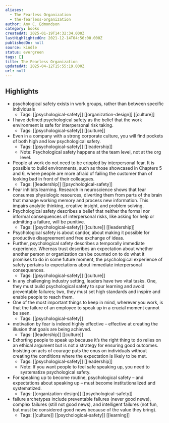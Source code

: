 ```yaml
---
aliases:
  - The Fearless Organization
  - the-fearless-organization
author: Amy C. Edmondson
category: books
createdAt: 2025-01-19T14:32:34.000Z
lastHighlightedOn: 2021-12-14T04:56:00.000Z
publishedOn: null
source: kindle
status: evergreen
tags: []
title: The Fearless Organization
updatedAt: 2025-04-12T15:55:19.000Z
url: null
---
```

## Highlights

- psychological safety exists in work groups, rather than between specific individuals
  - Tags: [[psychological-safety]] [[organization-design]] [[culture]]
- I have defined psychological safety as the belief that the work environment is safe for interpersonal risk taking.
  - Tags: [[psychological-safety]] [[culture]]
- Even in a company with a strong corporate culture, you will find pockets of both high and low psychological safety.
  - Tags: [[psychological-safety]] [[leadership]]
  - Note: Psychological safety happens at the team level, not at the org level.
- People at work do not need to be crippled by interpersonal fear. It is possible to build environments, such as those showcased in Chapters 5 and 6, where people are more afraid of failing the customer than of looking bad in front of their colleagues.
  - Tags: [[leadership]] [[psychological-safety]]
- Fear inhibits learning. Research in neuroscience shows that fear consumes physiologic resources, diverting them from parts of the brain that manage working memory and process new information. This impairs analytic thinking, creative insight, and problem solving.
- Psychological safety describes a belief that neither the formal nor informal consequences of interpersonal risks, like asking for help or admitting a failure, will be punitive.
  - Tags: [[psychological-safety]] [[culture]] [[leadership]]
- Psychological safety is about candor, about making it possible for productive disagreement and free exchange of ideas.
- Further, psychological safety describes a temporally immediate experience. Whereas trust describes an expectation about whether another person or organization can be counted on to do what it promises to do in some future moment, the psychological experience of safety pertains to expectations about immediate interpersonal consequences.
  - Tags: [[psychological-safety]] [[culture]]
- In any challenging industry setting, leaders have two vital tasks. One, they must build psychological safety to spur learning and avoid preventable failures; two, they must set high standards and inspire and enable people to reach them.
- One of the most important things to keep in mind, wherever you work, is that the failure of an employee to speak up in a crucial moment cannot be seen.
  - Tags: [[psychological-safety]]
- motivation by fear is indeed highly effective – effective at creating the illusion that goals are being achieved.
  - Tags: [[leadership]] [[culture]]
- Exhorting people to speak up because it’s the right thing to do relies on an ethical argument but is not a strategy for ensuring good outcomes. Insisting on acts of courage puts the onus on individuals without creating the conditions where the expectation is likely to be met.
  - Tags: [[psychological-safety]] [[leadership]]
  - Note: If you want people to feel safe speaking up, you need to systematize psychological safety.
- For speaking up to become routine, psychological safety – and expectations about speaking up – must become institutionalized and systematized.
  - Tags: [[organization-design]] [[psychological-safety]]
- failure archetypes include preventable failures (never good news), complex failures (still not good news), and intelligent failures (not fun, but must be considered good news because of the value they bring).
  - Tags: [[culture]] [[psychological-safety]] [[learning]]
